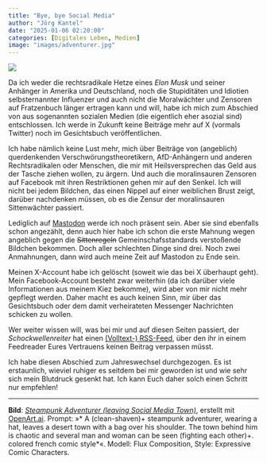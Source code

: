 ```yaml
---
title: "Bye, bye Social Media"
author: "Jörg Kantel"
date: "2025-01-06 02:20:00"
categories: [Digitales Leben, Medien]
image: "images/adventurer.jpg"
---
```


[![](images/adventurer-b.jpg)](https://www.flickr.com/photos/schockwellenreiter/54249432599/)

Da ich weder die rechtsradikale Hetze eines *Elon Musk* und seiner Anhänger in Amerika und Deutschland, noch die Stupiditäten und Idiotien selbsternannter Influenzer und auch nicht die Moralwächter und Zensoren auf Fratzenbuch länger ertragen kann und will, habe ich mich zum Abschied von aus sogenannten sozialen Medien (die eigentlich eher asozial sind) entschlossen. Ich werde in Zukunft keine Beiträge mehr auf X (vormals Twitter) noch im Gesichtsbuch veröffentlichen.

Ich habe nämlich keine Lust mehr, mich über Beiträge von (angeblich) querdenkenden Verschwörungstheoretikern, AfD-Anhängern und anderen Rechtsradikalen oder Menschen, die mir mit Heilsversprechen das Geld aus der Tasche ziehen wollen, zu ärgern. Und auch die moralinsauren Zensoren auf Facebook mit ihren Restriktionen gehen mir auf den Senkel. Ich will nicht bei jedem Bildchen, das einen Nippel auf einer weiblichen Brust zeigt, darüber nachdenken müssen, ob es die Zensur der moralinsauren Sittenwächter passiert.

Lediglich auf [Mastodon](https://mastodon.social/@kantel) werde ich noch präsent sein. Aber sie sind ebenfalls schon angezählt, denn auch hier habe ich schon die erste Mahnung wegen angeblich gegen die ~~Sittenregeln~~ Gemeinschafsstandards verstoßende Bildchen bekommen. Doch aller schlechten Dinge sind drei. Noch zwei Anmahnungen, dann wird auch meine Zeit auf Mastodon zu Ende sein.

Meinen X-Account habe ich gelöscht (soweit wie das bei X überhaupt geht). Mein Facebook-Account besteht zwar weiterhin (da ich darüber viele Informationen aus meinem Kiez bekomme), wird aber von mir nicht mehr gepflegt werden. Daher macht es auch keinen Sinn, mir über das Gesichtsbuch oder dem damit verheirateten Messenger Nachrichten schicken zu wollen.

Wer weiter wissen will, was bei mir und auf diesen Seiten passiert, der *Schockwellenreiter* hat einen [(Volltext-) RSS-Feed](https://kantel.github.io/index.xml), über den ihr in einem Feedreader Eures Vertrauens keinen Beitrag verpassen müsst.

Ich habe diesen Abschied zum Jahreswechsel durchgezogen. Es ist erstaunlich, wieviel ruhiger es seitdem bei mir geworden ist und wie sehr sich mein Blutdruck gesenkt hat. Ich kann Euch daher solch einen Schritt nur empfehlen!

---

**Bild**: *[Steampunk Adventurer (leaving Social Media Town)](https://www.flickr.com/photos/schockwellenreiter/54249432599/)*, erstellt mit [OpenArt.ai](https://openart.ai/home). Prompt: »* A (clean-shaven)+ steampunk adventurer, wearing a hat, leaves a desert town with a bag over his shoulder. The town behind him is chaotic and several man and woman can be seen (fighting each other)+. colored french comic style*«. Modell: Flux Composition, Style: Expressive Comic Characters.